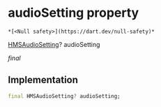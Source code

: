 # audioSetting property

    *[<Null safety>](https://dart.dev/null-safety)*

[HMSAudioSetting](../../model_hms_audio_setting/HMSAudioSetting-class)? audioSetting

_final_

## Implementation

```dart
final HMSAudioSetting? audioSetting;


```
